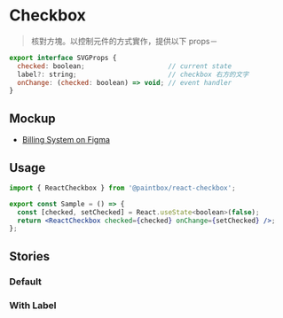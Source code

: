 

<Meta title="React/Form/Checkbox" />

# Checkbox

> 核對方塊。以控制元件的方式實作，提供以下 props－

```javascript
export interface SVGProps {
  checked: boolean;                     // current state
  label?: string;                       // checkbox 右方的文字
  onChange: (checked: boolean) => void; // event handler
}
```

## Mockup

- [Billing System on Figma](https://www.figma.com/file/rvTsTJLCarPAEYvdXQuRDY/Billing-System---1.0.0?node-id=5499%3A22168)

## Usage 

```jsx
import { ReactCheckbox } from '@paintbox/react-checkbox';

export const Sample = () => {
  const [checked, setChecked] = React.useState<boolean>(false);
  return <ReactCheckbox checked={checked} onChange={setChecked} />;
};
```

## Stories

### Default

<Canvas>
  <Story name="Default">
    <CheckboxSample />
  </Story>
</Canvas>

### With Label

<Canvas>
  <Story name="With Label">
    <CheckboxSample label="Set Discount" />
  </Story>
</Canvas>
